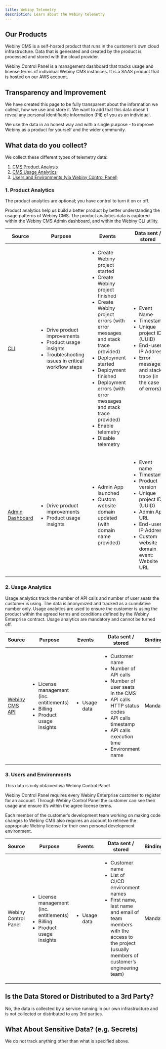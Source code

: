 ```yaml
---
title: Webiny Telemetry
description: Learn about the Webiny telemetry
---
```


## Our Products

Webiny CMS is a self-hosted product that runs in the customer’s own cloud infrastructure. Data that is generated and created by the product is processed and stored with the cloud provider.

Webiny Control Panel is a management dashboard that tracks usage and license terms of individual Webiny CMS instances. It is a SAAS product that is hosted on our AWS account.

## Transparency and Improvement

We have created this page to be fully transparent about the information we collect, how we use and store it. We want to add that this data doesn't reveal any personal identifiable information (PII) of you as an individual.

We use the data in an honest way and with a single purpose - to improve Webiny as a product for yourself and the wider community.

## What data do you collect?

We collect these different types of telemetry data:

1. [CMS Product Analysis](#1-product-analytics)
2. [CMS Usage Analytics](#2-usage-analytics)
3. [Users and Environments (via Webiny Control Panel)](#3-users-and-environments)

### 1. Product Analytics

The product analytics are optional; you have control to turn it on or off. 

Product analytics help us build a better product by better understanding the usage patterns of Webiny CMS. The product analytics data is captured within the Webiny CMS Admin dashboard, and within the Webiny CLI utility.

| Source                                              | Purpose   | Events | Data sent / stored | Bindingness |
| --------------------------------------------------- |--------   |--------| -------------------| ----------- |
| [CLI](https://www.npmjs.com/package/@webiny/cli)    | <ul><li>Drive product improvements</li><li> Product usage insights</li><li> Troubleshooting issues in critical workflow steps</li></ul>| <ul><li>Create Webiny project started</li><li>Create Webiny project finished</li><li>Create Webiny project errors (with error messages and stack trace provided)</li><li>Deployment started</li><li>Deployment finished</li><li>Deployment errors (with error messages and stack trace provided)</li><li>Enable telemetry</li><li>Disable telemetry</li></ul>|<ul><li>Event Name</li><li>Timestamp</li><li>Unique project ID (UUID)</li><li>End-user IP Address</li><li>Error messages and stack trace (in the case of errors)</li></ul> | Optional via opt-out |
| [Admin Dashboard](https://www.npmjs.com/package/webiny-admin)|<ul><li>Drive product improvements</li><li>Product usage insights</li></ul> |<ul><li>Admin App launched</li><li>Custom website domain updated (with domain name provided)</li></ul> |<ul><li>Event name</li><li>Timestamp</li><li>Product version</li><li>Unique project ID (UUID)</li><li>Admin App URL</li><li>End-user IP Address</li><li>Custom website domain event: Website URL</li></ul>|Optional via opt-out|

### 2. Usage Analytics

Usage analytics track the number of API calls and number of user seats the customer is using. The data is anonymized and tracked as a cumulative number only. Usage analytics are used to ensure the customer is using the product within the agreed terms and conditions defined by the Webiny Enterprise contract. Usage analytics are mandatory and cannot be turned off.

| Source                                              | Purpose   | Events | Data sent / stored | Bindingness |
| --------------------------------------------------- |--------   |--------| -------------------| ----------- |
| [Webiny CMS API](https://www.npmjs.com/package/@webiny/api-headless-cms)    | <ul><li>License management (inc. entitlements)</li><li>Billing</li><li>Product usage insights</li></ul>|<ul><li>Usage data</li></ul> | <ul><li>Customer name</li><li>Number of API calls</li><li>Number of user seats in the CMS</li><li>API calls HTTP status codes</li><li>API calls timestamp</li><li>API calls execution time</li><li>Environment name</li></ul> | Mandatory |

### 3. Users and Environments 

This data is only obtained via Webiny Control Panel.

Webiny Control Panel requires every Webiny Enterprise customer to register for an account. Through Webiny Control Panel the customer can see their usage and ensure it’s within the agree license terms. 

Each member of the customer’s development team working on making code changes to Webiny CMS also requires an account to retrieve the appropriate Webiny license for their own personal development environment. 

| Source                                              | Purpose   | Events | Data sent / stored | Bindingness |
| --------------------------------------------------- |--------   |--------| -------------------| ----------- |
| Webiny Control Panel   | <ul><li>License management (inc. entitlements)</li><li>Billing</li><li>Product usage insights</li></ul>| <ul><li>Usage data</li></ul>|<ul><li>Customer name</li><li>List of CI/CD environment names</li><li>First name, last name and email of team members with the access to the project (usually members of customer’s engineering team)</li></ul> | Mandatory |

## Is the Data Stored or Distributed to a 3rd Party?

No, the data is collected by a service running in our own infrastructure and is not collected or distributed to any 3rd parties.

## What About Sensitive Data? (e.g. Secrets)

We do not track anything other than what is specified above.


